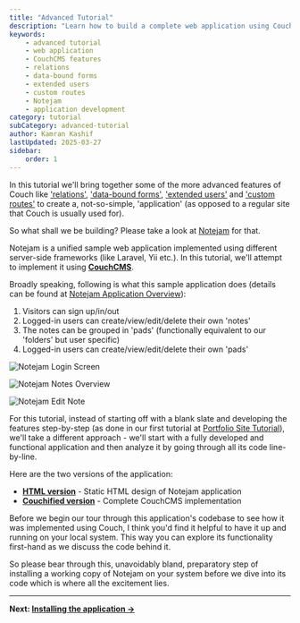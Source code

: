 ```yaml
---
title: "Advanced Tutorial"
description: "Learn how to build a complete web application using CouchCMS's advanced features including relations, data-bound forms, extended users, and custom routes."
keywords:
    - advanced tutorial
    - web application
    - CouchCMS features
    - relations
    - data-bound forms
    - extended users
    - custom routes
    - Notejam
    - application development
category: tutorial
subCategory: advanced-tutorial
author: Kamran Kashif
lastUpdated: 2025-03-27
sidebar:
    order: 1
---
```


In this tutorial we'll bring together some of the more advanced features of Couch like ['relations'](../../../concepts/relationships), ['data-bound forms'](../../../concepts/databound-forms), ['extended users'](https://github.com/trendoman/Midware/tree/main/concepts/Extended-Users#extended-users) and ['custom routes'](https://github.com/trendoman/Midware/tree/main/concepts/Custom-Routes#custom-routes) to create a, not-so-simple, 'application' (as opposed to a regular site that Couch is usually used for).

So what shall we be building? Please take a look at [Notejam](https://github.com/komarserjio/notejam) for that.

Notejam is a unified sample web application implemented using different server-side frameworks (like Laravel, Yii etc.). In this tutorial, we'll attempt to implement it using [**CouchCMS**](https://github.com/CouchCMS/CouchCMS).

Broadly speaking, following is what this sample application does (details can be found at [Notejam Application Overview](https://github.com/komarserjio/notejam/blob/master/contribute.rst#application-overview)):

1. Visitors can sign up/in/out
2. Logged-in users can create/view/edit/delete their own 'notes'
3. The notes can be grouped in 'pads' (functionally equivalent to our 'folders' but user specific)
4. Logged-in users can create/view/edit/delete their own 'pads'

![Notejam Login Screen](./img/1.png)

![Notejam Notes Overview](./img/2.png)

![Notejam Edit Note](./img/3.png)

For this tutorial, instead of starting off with a blank slate and developing the features step-by-step (as done in our first tutorial at [Portfolio Site Tutorial](../../../portfolio-site)), we'll take a different approach - we'll start with a fully developed and functional application and then analyze it by going through all its code line-by-line.

Here are the two versions of the application:

- [**HTML version**](./Notejam-static-HTML.zip) - Static HTML design of Notejam application
- [**Couchified version**](./Notejam-Couchified.zip) - Complete CouchCMS implementation

Before we begin our tour through this application's codebase to see how it was implemented using Couch, I think you'd find it helpful to have it up and running on your local system. This way you can explore its functionality first-hand as we discuss the code behind it.

So please bear through this, unavoidably bland, preparatory step of installing a working copy of Notejam on your system before we dive into its code which is where all the excitement lies.

---

**Next: [Installing the application →](../02-installing-the-application)**
